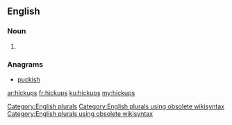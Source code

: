 ==English==

===Noun===
{{head|en}}

# {{plural of|hickup}}

===Anagrams===
* [[puckish#English|puckish]]

[[Category:English plurals]][[Category:English plurals using obsolete wikisyntax]][[Category:English plurals using obsolete wikisyntax]]

[[ar:hickups]]
[[fr:hickups]]
[[ku:hickups]]
[[my:hickups]]
